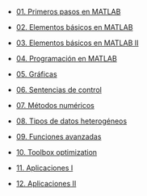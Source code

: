 -   [01. Primeros pasos en MATLAB](../2023-06-13-01-primeros-pasos-en-matlab/index.qmd)

-   [02. Elementos básicos en MATLAB](../2023-06-13-02-elementos-basicos-en-matlab/index.qmd)

-   [03. Elementos básicos en MATLAB II](../2023-06-13-03-elementos-basicos-en-matlab-ii/index.qmd)

-   [04. Programación en MATLAB](../2023-06-13-04-programacion-en-matlab/index.qmd)

-   [05. Gráficas](../2023-06-13-05-graficas/index.qmd)

-   [06. Sentencias de control](../2023-06-13-06-sentencias-de-control/index.qmd)

-   [07. Métodos numéricos](../2023-06-13-07-metodos-numericos/index.qmd)

-   [08. Tipos de datos heterogéneos](../2023-06-13-08-tipos-de-datos-heterogeneos/index.qmd)

-   [09. Funciones avanzadas](../2023-06-13-09-funciones-avanzadas/index.qmd)

-   [10. Toolbox optimization](../2023-06-13-10-toolbox-optimization/index.qmd)

-   [11. Aplicaciones I](../2023-06-13-11-aplicaciones-i/index.qmd)

-   [12. Aplicaciones II](../2023-06-13-12-aplicaciones-ii/index.qmd)